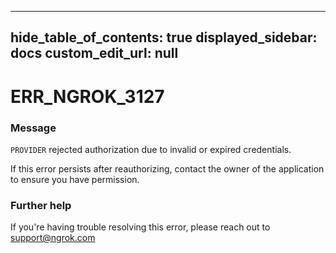 
---
hide_table_of_contents: true
displayed_sidebar: docs
custom_edit_url: null
---


# ERR_NGROK_3127

### Message
`PROVIDER` rejected authorization due to invalid or expired credentials.

If this error persists after reauthorizing, contact the owner of the application to ensure you have permission.

### Further help
If you're having trouble resolving this error, please reach out to [support@ngrok.com](mailto:support@ngrok.com?subject=Help%20with%20ERR_NGROK_3127)


<ErrorDetails error='err_ngrok_3127' />
